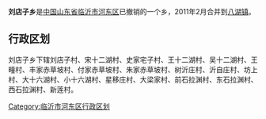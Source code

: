 {{unreferenced|time=2018-04-27T21:54:17+00:00}}
'''刘店子乡'''是[[中华人民共和国|中国]][[山东省|山东省]][[临沂市|临沂市]][[河东区_(临沂市)|河东区]]已撤销的一个乡，2011年2月合并到[[八湖镇|八湖镇]]。

== 行政区划 ==

刘店子乡下辖刘店子村、宋十二湖村、史家宅子村、王十二湖村、吴十二湖村、王疃村、丰家赤草坡村、付家赤草坡村、朱家赤草坡村、树沂庄村、沂自庄村、坊上村、大十六湖村、小十六湖村、星移庄村、大梁家村、前石拉渊村、东石拉渊村、西石拉渊村、新莲村。

{{山东小作品}}
{{临沂市河东区行政区划}}

[[Category:临沂市河东区行政区划|Category:临沂市河东区行政区划]]